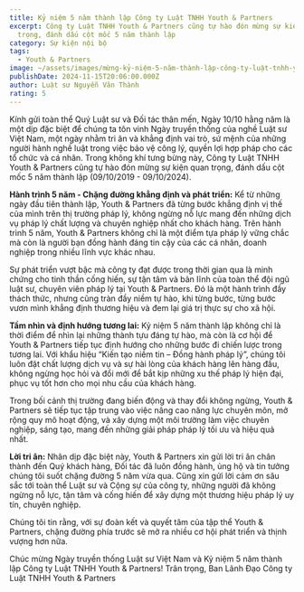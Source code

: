 ```yaml
---
title: Kỷ niệm 5 năm thành lập Công ty Luật TNHH Youth & Partners
excerpt: Công ty Luật TNHH Youth & Partners cũng tự hào đón mừng sự kiện quan
  trọng, đánh dấu cột mốc 5 năm thành lập
category: Sự kiện nội bộ
tags:
  - Youth & Partners
image: ~/assets/images/mừng-kỷ-niệm-5-năm-thành-lập-công-ty-luật-tnhh-youth-partners-chặng-đường-05-năm-phát-triển.jpg
publishDate: 2024-11-15T20:06:00.000Z
author: Luật sư Nguyễn Văn Thành
rating: 5
---
```


<YouTube id="E1SH0gNmjg" />

Kính gửi toàn thể Quý Luật sư và Đối tác thân mến,
Ngày 10/10 hằng năm là một dịp đặc biệt để chúng ta tôn vinh Ngày truyền thống của nghề Luật sư Việt Nam, một ngày nhằm tri ân và khẳng định vai trò, sứ mệnh của những người hành nghề luật trong việc bảo vệ công lý, quyền lợi hợp pháp cho các tổ chức và cá nhân. Trong không khí tưng bừng này, Công ty Luật TNHH Youth & Partners cũng tự hào đón mừng sự kiện quan trọng, đánh dấu cột mốc 5 năm thành lập (09/10/2019 - 09/10/2024).

**Hành trình 5 năm - Chặng đường khẳng định và phát triển:**
Kể từ những ngày đầu tiên thành lập, Youth & Partners đã từng bước khẳng định vị thế của mình trên thị trường pháp lý, không ngừng nỗ lực mang đến những dịch vụ pháp lý chất lượng và chuyên nghiệp nhất cho khách hàng. Trên hành trình 5 năm, Youth & Partners không chỉ là một điểm tựa pháp lý vững chắc mà còn là người bạn đồng hành đáng tin cậy của các cá nhân, doanh nghiệp trong nhiều lĩnh vực khác nhau.

Sự phát triển vượt bậc mà công ty đạt được trong thời gian qua là minh chứng cho tinh thần cống hiến, sự tận tâm và bản lĩnh của toàn thể đội ngũ luật sư, chuyên viên pháp lý tại Youth & Partners. Đó là một hành trình đầy thách thức, nhưng cũng tràn đầy niềm tự hào, khi từng bước, từng bước vươn mình khẳng định thương hiệu và đem lại giá trị thực sự cho xã hội.

**Tầm nhìn và định hướng tương lai:**
Kỷ niệm 5 năm thành lập không chỉ là thời điểm để nhìn lại những thành tựu đáng tự hào, mà còn là cơ hội để Youth & Partners tiếp tục định hướng cho những bước đi chiến lược trong tương lai. Với khẩu hiệu “Kiến tạo niềm tin – Đồng hành pháp lý”, chúng tôi luôn đặt chất lượng dịch vụ và sự hài lòng của khách hàng lên hàng đầu, không ngừng học hỏi và đổi mới để bắt kịp những xu thế pháp lý hiện đại, phục vụ tốt hơn cho mọi nhu cầu của khách hàng.

Trong bối cảnh thị trường đang biến động và thay đổi không ngừng, Youth & Partners sẽ tiếp tục tập trung vào việc nâng cao năng lực chuyên môn, mở rộng quy mô hoạt động, và xây dựng một môi trường làm việc chuyên nghiệp, sáng tạo, mang đến những giải pháp pháp lý tối ưu và hiệu quả nhất.

**Lời tri ân:**
Nhân dịp đặc biệt này, Youth & Partners xin gửi lời tri ân chân thành đến Quý khách hàng, Đối tác đã luôn đồng hành, ủng hộ và tin tưởng chúng tôi suốt chặng đường 5 năm vừa qua. Cũng xin gửi lời cảm ơn sâu sắc tới toàn thể Luật sư và Cộng sự của công ty, những người đã không ngừng nỗ lực, tận tâm và cống hiến để xây dựng một thương hiệu pháp lý uy tín, chuyên nghiệp.

Chúng tôi tin rằng, với sự đoàn kết và quyết tâm của tập thể Youth & Partners, chặng đường phía trước sẽ mở ra nhiều cơ hội phát triển và thịnh vượng hơn nữa.

Chúc mừng Ngày truyền thống Luật sư Việt Nam và Kỷ niệm 5 năm thành lập Công ty Luật TNHH Youth & Partners!
Trân trọng,
Ban Lãnh Đạo Công ty Luật TNHH Youth & Partners

